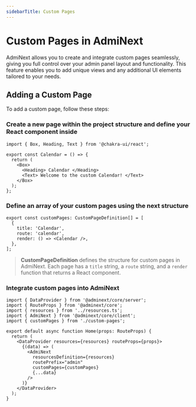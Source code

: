```yaml
---
sidebarTitle: Custom Pages
---
```



# Custom Pages in AdmiNext

AdmiNext allows you to create and integrate custom pages seamlessly, giving you full control over your admin panel layout and functionality.
This feature enables you to add unique views and any additional UI elements tailored to your needs.

## Adding a Custom Page

To add a custom page, follow these steps:

<Steps>

### Create a new page within the project structure and define your React component inside

```tsx filename="pages/custom/Calendar.tsx"
import { Box, Heading, Text } from '@chakra-ui/react';

export const Calendar = () => {
  return (
    <Box>
      <Heading> Calendar </Heading>
      <Text> Welcome to the custom Calendar! </Text>
    </Box>
  );
};
```

### Define an array of your custom pages using the next structure

```tsx
export const customPages: CustomPageDefinition[] = [
  {
    title: 'Calendar',
    route: 'calendar',
    render: () => <Calendar />,
  },
];
```

> **CustomPageDefinition** defines the structure for custom pages in AdmiNext.
> Each page has a `title` string, a `route` string, and a `render` function that returns a React component.

### Integrate custom pages into AdmiNext

```tsx filename="app/admin/[[...resource]]/admin.page.tsx" copy {5, 14}
import { DataProvider } from '@adminext/core/server';
import { RouteProps } from '@adminext/core';
import { resources } from '../resources.ts';
import { AdmiNext } from '@adminext/core/client';
import { customPages } from './custom-pages';

export default async function Home(props: RouteProps) {
  return (
    <DataProvider resources={resources} routeProps={props}>
      {(data) => (
        <AdmiNext
          resourcesDefinition={resources}
          routePrefix="admin"
          customPages={customPages}
          {...data}
        />
      )}
    </DataProvider>
  );
}
```

</Steps>
